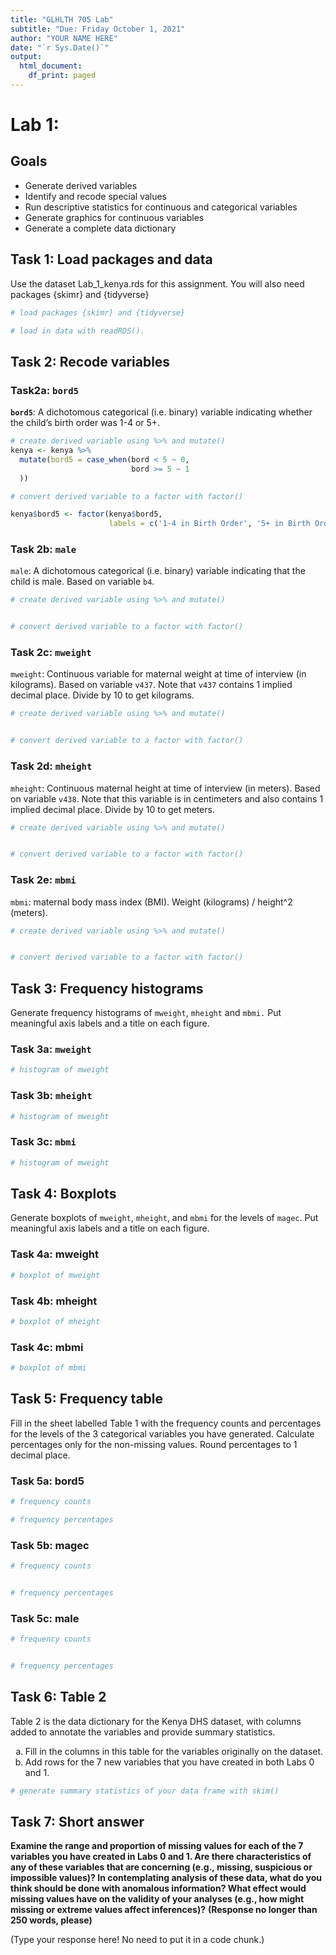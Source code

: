 ```yaml
---
title: "GLHLTH 705 Lab"
subtitle: "Due: Friday October 1, 2021"
author: "YOUR NAME HERE"
date: "`r Sys.Date()`"
output: 
  html_document:
    df_print: paged
---
```


# Lab 1: {.tabset}

## Goals

* Generate derived variables
* Identify and recode special values 
* Run descriptive statistics for continuous and categorical variables 
* Generate graphics for continuous variables 
* Generate a complete data dictionary

## Task 1: Load packages and data

Use the dataset Lab_1_kenya.rds for this assignment. You will also need packages {skimr} and {tidyverse}

```r
# load packages {skimr} and {tidyverse}


```

```r
# load in data with readRDS(). 


```


## Task 2: Recode variables

### Task2a: `bord5`

__`bord5`__: A dichotomous categorical (i.e. binary) variable indicating whether the child's birth order was 1-4 or 5+.


```r
# create derived variable using %>% and mutate()
kenya <- kenya %>%
  mutate(bord5 = case_when(bord < 5 ~ 0,
                           bord >= 5 ~ 1
  ))

# convert derived variable to a factor with factor()

kenya$bord5 <- factor(kenya$bord5, 
                      labels = c('1-4 in Birth Order', '5+ in Birth Order'))

```


### Task 2b: `male`

`male`: A dichotomous categorical (i.e. binary) variable indicating that the child is male. Based on variable `b4`.

```r
# create derived variable using %>% and mutate()


# convert derived variable to a factor with factor()


```

### Task 2c: `mweight`

`mweight`: Continuous variable for maternal weight at time of interview (in kilograms). Based on variable `v437`. Note that `v437` contains 1 implied decimal place. Divide by 10 to get kilograms. 

```r
# create derived variable using %>% and mutate()


# convert derived variable to a factor with factor()


```

### Task 2d: `mheight`

`mheight`:  Continuous maternal height at time of interview (in meters). Based on variable `v438`. Note that this variable is in centimeters and also contains 1 implied decimal place. Divide by 10 to get meters. 

```r
# create derived variable using %>% and mutate()


# convert derived variable to a factor with factor()


```


### Task 2e: `mbmi`

`mbmi`: maternal body mass index (BMI).  Weight (kilograms) / height^2 (meters). 

```r
# create derived variable using %>% and mutate()


# convert derived variable to a factor with factor()


```


## Task 3: Frequency histograms

Generate frequency histograms of `mweight`, `mheight` and `mbmi.`  Put meaningful axis labels and a title on each figure.


### Task 3a: `mweight`

```r
# histogram of mweight

```


### Task 3b: `mheight`

```r
# histogram of mweight

```

### Task 3c: `mbmi`

```r
# histogram of mweight

```

## Task 4: Boxplots

Generate boxplots of `mweight`, `mheight`, and `mbmi` for the levels of `magec`. Put meaningful axis labels and a title on each figure.

### Task 4a: mweight

```r
# boxplot of mweight

```

### Task 4b: mheight

```r
# boxplot of mheight

```

### Task 4c: mbmi

```r
# boxplot of mbmi

```


## Task 5: Frequency table

Fill in the sheet labelled Table 1 with the frequency counts and percentages for the levels of the 3 categorical variables you have generated. Calculate percentages only for the non-missing values. Round percentages to 1 decimal place.

### Task 5a: bord5

```r
# frequency counts

# frequency percentages

```

### Task 5b: magec
```r
# frequency counts


# frequency percentages

```

### Task 5c: male

```r
# frequency counts


# frequency percentages

```

## Task 6: Table 2

Table 2 is the data dictionary for the Kenya DHS dataset, with columns added to annotate the variables and provide summary statistics.

a.	Fill in the columns in this table for the variables originally on the dataset.
b.	Add rows for the 7 new variables that you have created in both Labs 0 and 1.

```r
# generate summary statistics of your data frame with skim()

```

## Task 7: Short answer

__Examine the range and proportion of missing values for each of the 7 variables you have created in Labs 0 and 1. Are there characteristics of any of these variables that are concerning (e.g., missing, suspicious or impossible values)? In contemplating analysis of these data, what do you think should be done with anomalous information? What effect would missing values have on the validity of your analyses (e.g., how might missing or extreme values affect inferences)?__
__(Response no longer than 250 words, please)__


(Type your response here! No need to put it in a code chunk.)

